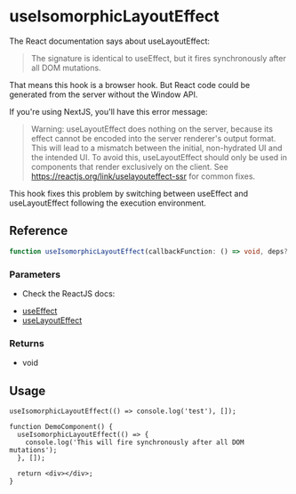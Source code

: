 
<Meta title="NextJS / Hooks / useIsomorphicLayoutEffect" />

# useIsomorphicLayoutEffect

The React documentation says about useLayoutEffect:

> The signature is identical to useEffect, but it fires synchronously after all DOM mutations.

That means this hook is a browser hook. But React code could be generated from the server without
the Window API.

If you're using NextJS, you'll have this error message:

> Warning: useLayoutEffect does nothing on the server, because its effect cannot be encoded into the
> server renderer's output format. This will lead to a mismatch between the initial, non-hydrated UI
> and the intended UI. To avoid this, useLayoutEffect should only be used in components that render
> exclusively on the client. See https://reactjs.org/link/uselayouteffect-ssr for common fixes.

This hook fixes this problem by switching between useEffect and useLayoutEffect following the
execution environment.

## Reference

```ts
function useIsomorphicLayoutEffect(callbackFunction: () => void, deps?: Array<any>): void;
```

### Parameters

- Check the ReactJS docs:

* [useEffect](https://reactjs.org/docs/hooks-reference.html#useeffect)
* [useLayoutEffect](https://reactjs.org/docs/hooks-reference.html#uselayouteffect)

### Returns

- void

## Usage

```tsx
useIsomorphicLayoutEffect(() => console.log('test'), []);
```

```tsx
function DemoComponent() {
  useIsomorphicLayoutEffect(() => {
    console.log('This will fire synchronously after all DOM mutations');
  }, []);

  return <div></div>;
}
```
